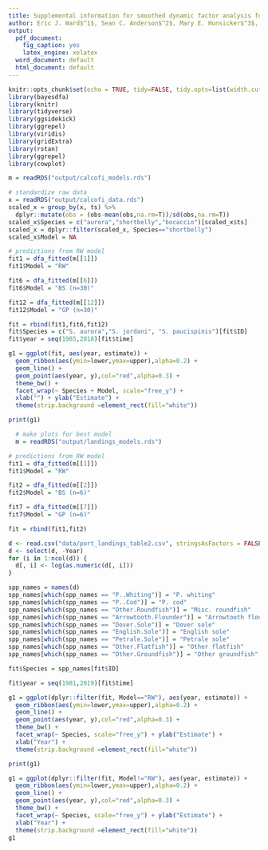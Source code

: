 ```yaml
---
title: Supplemental information for smoothed dynamic factor analysis for identifying trends in multivariate time series
author: Eric J. Ward$^1$, Sean C. Anderson$^2$, Mary E. Hunsicker$^3$, Mike A. Litzow$^4$ 
output:
  pdf_document:
    fig_caption: yes
    latex_engine: xelatex
  word_document: default
  html_document: default
---
```


```r
knitr::opts_chunk$set(echo = TRUE, tidy=FALSE, tidy.opts=list(width.cutoff=60), warning = FALSE, message = FALSE)
library(bayesdfa)
library(knitr)
library(tidyverse)
library(ggsidekick)
library(ggrepel)
library(viridis)
library(gridExtra)
library(rstan)
library(ggrepel)
library(cowplot)
```

\break  
  
```r
m = readRDS("output/calcofi_models.rds")

# standardize raw data
x = readRDS("output/calcofi_data.rds")
scaled_x = group_by(x, ts) %>%
  dplyr::mutate(obs = (obs-mean(obs,na.rm=T))/sd(obs,na.rm=T))
scaled_x$Species = c("aurora","shortbelly","bocaccio")[scaled_x$ts]
scaled_x = dplyr::filter(scaled_x, Species=="shortbelly")
scaled_x$Model = NA

# predictions from RW model
fit1 = dfa_fitted(m[[1]])
fit1$Model = "RW"

fit6 = dfa_fitted(m[[6]])
fit6$Model = "BS (n=30)"

fit12 = dfa_fitted(m[[12]])
fit12$Model = "GP (n=30)"

fit = rbind(fit1,fit6,fit12)
fit$Species = c("S. aurora","S. jordani", "S. paucispinis")[fit$ID]
fit$year = seq(1985,2018)[fit$time]

g1 = ggplot(fit, aes(year, estimate)) + 
  geom_ribbon(aes(ymin=lower,ymax=upper),alpha=0.2) + 
  geom_line() + 
  geom_point(aes(year, y),col="red",alpha=0.3) + 
  theme_bw() + 
  facet_wrap(~ Species + Model, scale="free_y") + 
  xlab("") + ylab("Estimate") + 
  theme(strip.background =element_rect(fill="white"))

print(g1)
```

\break   
  
  
```r
  # make plots for best model
  m = readRDS("output/landings_models.rds")

# predictions from RW model
fit1 = dfa_fitted(m[[1]])
fit1$Model = "RW"

fit2 = dfa_fitted(m[[2]])
fit2$Model = "BS (n=6)"

fit7 = dfa_fitted(m[[7]])
fit7$Model = "GP (n=6)"

fit = rbind(fit1,fit2)

d <- read.csv("data/port_landings_table2.csv", stringsAsFactors = FALSE)
d <- select(d, -Year)
for (i in 1:ncol(d)) {
  d[, i] <- log(as.numeric(d[, i]))
}

spp_names = names(d)
spp_names[which(spp_names == "P..Whiting")] = "P. whiting"
spp_names[which(spp_names == "P..Cod")] = "P. cod"
spp_names[which(spp_names == "Other.Roundfish")] = "Misc. roundfish"
spp_names[which(spp_names == "Arrowtooth.Flounder")] = "Arrowtooth flounder"
spp_names[which(spp_names == "Dover.Sole")] = "Dover sole"
spp_names[which(spp_names == "English.Sole")] = "English sole"
spp_names[which(spp_names == "Petrale.Sole")] = "Petrale sole"
spp_names[which(spp_names == "Other.Flatfish")] = "Other flatfish"
spp_names[which(spp_names == "Other.Groundfish")] = "Other groundfish"

fit$Species = spp_names[fit$ID]

fit$year = seq(1981,2019)[fit$time]

g1 = ggplot(dplyr::filter(fit, Model=="RW"), aes(year, estimate)) + 
  geom_ribbon(aes(ymin=lower,ymax=upper),alpha=0.2) + 
  geom_line() + 
  geom_point(aes(year, y),col="red",alpha=0.3) + 
  theme_bw() + 
  facet_wrap(~ Species, scale="free_y") + ylab("Estimate") + 
  xlab("Year") +
  theme(strip.background =element_rect(fill="white"))

print(g1)
```


```r
g1 = ggplot(dplyr::filter(fit, Model!="RW"), aes(year, estimate)) + 
  geom_ribbon(aes(ymin=lower,ymax=upper),alpha=0.2) + 
  geom_line() + 
  geom_point(aes(year, y),col="red",alpha=0.3) + 
  theme_bw() + 
  facet_wrap(~ Species, scale="free_y") + ylab("Estimate") + 
  xlab("Year") +
  theme(strip.background =element_rect(fill="white"))
g1
```
 
